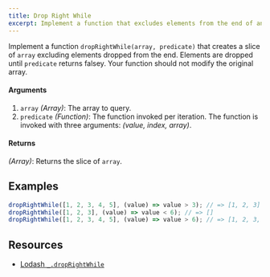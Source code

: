 ```yaml
---
title: Drop Right While
excerpt: Implement a function that excludes elements from the end of an array until the predicate returns false
---
```


Implement a function `dropRightWhile(array, predicate)` that creates a slice of `array` excluding elements dropped from the end. Elements are dropped until `predicate` returns falsey. Your function should not modify the original array.

#### Arguments

1. `array` _(Array)_: The array to query.
1. `predicate` _(Function)_: The function invoked per iteration. The function is invoked with three arguments: _(value, index, array)_.

#### Returns

_(Array)_: Returns the slice of `array`.

## Examples

```js
dropRightWhile([1, 2, 3, 4, 5], (value) => value > 3); // => [1, 2, 3]
dropRightWhile([1, 2, 3], (value) => value < 6); // => []
dropRightWhile([1, 2, 3, 4, 5], (value) => value > 6); // => [1, 2, 3, 4, 5]
```

## Resources

- [Lodash `_.dropRightWhile`](https://lodash.com/docs/#dropRightWhile)
